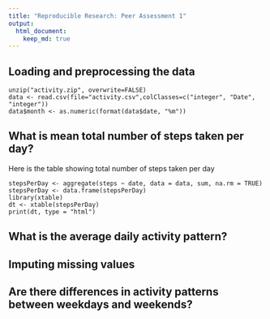 ```yaml
---
title: "Reproducible Research: Peer Assessment 1"
output: 
  html_document:
    keep_md: true
---
```



## Loading and preprocessing the data
```r-prepossing
unzip("activity.zip", overwrite=FALSE)
data <- read.csv(file="activity.csv",colClasses=c("integer", "Date", "integer"))
data$month <- as.numeric(format(data$date, "%m"))

```

## What is mean total number of steps taken per day?

Here is the table showing total number of steps taken per day
```r-number
stepsPerDay <- aggregate(steps ~ date, data = data, sum, na.rm = TRUE)
stepsPerDay <- data.frame(stepsPerDay)
library(xtable) 
dt <- xtable(stepsPerDay)
print(dt, type = "html")
```

## What is the average daily activity pattern?



## Imputing missing values



## Are there differences in activity patterns between weekdays and weekends?
